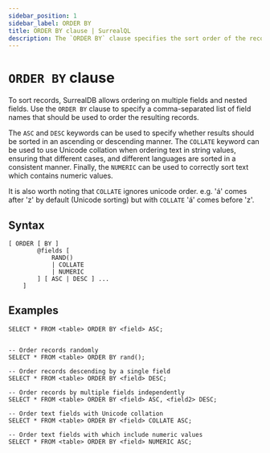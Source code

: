 ```yaml
---
sidebar_position: 1
sidebar_label: ORDER BY
title: ORDER BY clause | SurrealQL
description: The `ORDER BY` clause specifies the sort order of the records in a table.
---
```


# `ORDER BY` clause

To sort records, SurrealDB allows ordering on multiple fields and nested fields. Use the `ORDER BY` clause to specify a comma-separated list of field names that should be used to order the resulting records. 

The `ASC` and `DESC` keywords can be used to specify whether results should be sorted in an ascending or descending manner. The `COLLATE` keyword can be used to use Unicode collation when ordering text in string values, ensuring that different cases, and different languages are sorted in a consistent manner. Finally, the `NUMERIC` can be used to correctly sort text which contains numeric values.

It is also worth noting that `COLLATE` ignores unicode order. e.g. 'á' comes after 'z' by default (Unicode sorting) but with `COLLATE` 'á' comes before 'z'.

## Syntax

```syntax title="Clause Syntax"
[ ORDER [ BY ]
		@fields [
			RAND()
			| COLLATE
			| NUMERIC
		] [ ASC | DESC ] ...
	]
```

## Examples


```surql
SELECT * FROM <table> ORDER BY <field> ASC;
```

```surql 

-- Order records randomly
SELECT * FROM <table> ORDER BY rand();

-- Order records descending by a single field
SELECT * FROM <table> ORDER BY <field> DESC;

-- Order records by multiple fields independently
SELECT * FROM <table> ORDER BY <field> ASC, <field2> DESC;

-- Order text fields with Unicode collation
SELECT * FROM <table> ORDER BY <field> COLLATE ASC;

-- Order text fields with which include numeric values
SELECT * FROM <table> ORDER BY <field> NUMERIC ASC;
```